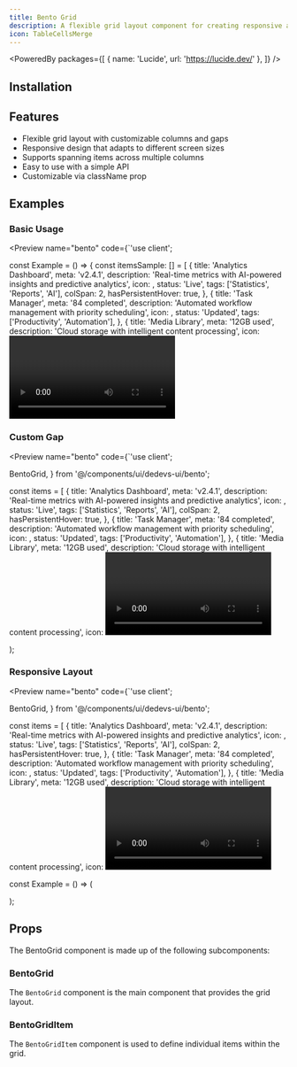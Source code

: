 ```yaml
---
title: Bento Grid
description: A flexible grid layout component for creating responsive and adaptive grid layouts.
icon: TableCellsMerge
---
```


<PoweredBy packages={[
  { name: 'Lucide', url: 'https://lucide.dev/' },
]} />

## Installation

<Installer packageName="bento" />

## Features

- Flexible grid layout with customizable columns and gaps
- Responsive design that adapts to different screen sizes
- Supports spanning items across multiple columns
- Easy to use with a simple API
- Customizable via className prop

## Examples

### Basic Usage

<Preview name="bento" code={`'use client';


const Example = () => {
const itemsSample: [] = [
  {
    title: 'Analytics Dashboard',
    meta: 'v2.4.1',
    description:
      'Real-time metrics with AI-powered insights and predictive analytics',
    icon: <TrendingUp className="w-4 h-4 text-blue-500" />,
    status: 'Live',
    tags: ['Statistics', 'Reports', 'AI'],
    colSpan: 2,
    hasPersistentHover: true,
  },
  {
    title: 'Task Manager',
    meta: '84 completed',
    description: 'Automated workflow management with priority scheduling',
    icon: <CheckCircle className="w-4 h-4 text-emerald-500" />,
    status: 'Updated',
    tags: ['Productivity', 'Automation'],
  },
  {
    title: 'Media Library',
    meta: '12GB used',
    description: 'Cloud storage with intelligent content processing',
    icon: <Video className="w-4 h-4 text-purple-500" />,
    tags: ['Storage', 'CDN'],
    colSpan: 2,
  },
  {
    title: 'Global Network',
    meta: '6 regions',
    description: 'Multi-region deployment with edge computing',
    icon: <Globe className="w-4 h-4 text-sky-500" />,
    status: 'Beta',
    tags: ['Infrastructure', 'Edge'],
  },
];
return (
  <BentoGrid items={itemsSample} />
);
}


### Custom Gap

<Preview name="bento" code={`'use client';

  BentoGrid,
} from '@/components/ui/dedevs-ui/bento';

const items = [
  {
    title: 'Analytics Dashboard',
    meta: 'v2.4.1',
    description:
      'Real-time metrics with AI-powered insights and predictive analytics',
    icon: <TrendingUp className="w-4 h-4 text-blue-500" />,
    status: 'Live',
    tags: ['Statistics', 'Reports', 'AI'],
    colSpan: 2,
    hasPersistentHover: true,
  },
  {
    title: 'Task Manager',
    meta: '84 completed',
    description: 'Automated workflow management with priority scheduling',
    icon: <CheckCircle className="w-4 h-4 text-emerald-500" />,
    status: 'Updated',
    tags: ['Productivity', 'Automation'],
  },
  {
    title: 'Media Library',
    meta: '12GB used',
    description: 'Cloud storage with intelligent content processing',
    icon: <Video className="w-4 h-4 text-purple-500" />,
    tags: ['Storage', 'CDN'],
    colSpan: 2,
  },
  {
    title: 'Global Network',
    meta: '6 regions',
    description: 'Multi-region deployment with edge computing',
    icon: <Globe className="w-4 h-4 text-sky-500" />,
    status: 'Beta',
    tags: ['Infrastructure', 'Edge'],
  },
];
const Example = () => (
  <div className="flex w-full h-screen items-center justify-center">
    <BentoGrid items={items} gap={8} />
  </div>
);


### Responsive Layout

<Preview name="bento" code={`'use client';

  BentoGrid,
} from '@/components/ui/dedevs-ui/bento';

const items = [
  {
    title: 'Analytics Dashboard',
    meta: 'v2.4.1',
    description:
      'Real-time metrics with AI-powered insights and predictive analytics',
    icon: <TrendingUp className="w-4 h-4 text-blue-500" />,
    status: 'Live',
    tags: ['Statistics', 'Reports', 'AI'],
    colSpan: 2,
    hasPersistentHover: true,
  },
  {
    title: 'Task Manager',
    meta: '84 completed',
    description: 'Automated workflow management with priority scheduling',
    icon: <CheckCircle className="w-4 h-4 text-emerald-500" />,
    status: 'Updated',
    tags: ['Productivity', 'Automation'],
  },
  {
    title: 'Media Library',
    meta: '12GB used',
    description: 'Cloud storage with intelligent content processing',
    icon: <Video className="w-4 h-4 text-purple-500" />,
    tags: ['Storage', 'CDN'],
    colSpan: 2,
  },
  {
    title: 'Global Network',
    meta: '6 regions',
    description: 'Multi-region deployment with edge computing',
    icon: <Globe className="w-4 h-4 text-sky-500" />,
    status: 'Beta',
    tags: ['Infrastructure', 'Edge'],
  },
];

const Example = () => (
  <div className="flex w-full h-screen items-center justify-center">
    <BentoGrid items={items} gap={4} />
  </div>
);


## Props

The BentoGrid component is made up of the following subcomponents:

### BentoGrid

The `BentoGrid` component is the main component that provides the grid layout.

<AutoTypeTable path="node_modules/@repo/bento/index.tsx" name="BentoGridProps" />

### BentoGridItem

The `BentoGridItem` component is used to define individual items within the grid.

<AutoTypeTable path="node_modules/@repo/bento/index.tsx" name="BentoGridItemProps" />

